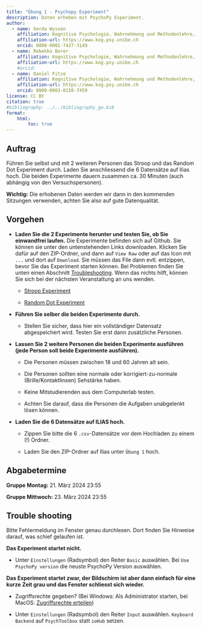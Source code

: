```yaml
---
title: "Übung 1 - Psychopy Experiment"
description: Daten erheben mit PsychoPy Experiment.
author:
  - name: Gerda Wyssen
    affiliation: Kognitive Psychologie, Wahrnehmung und Methodenlehre, Universität Bern 
    affiliation-url: https://www.kog.psy.unibe.ch
    orcid: 0000-0001-7427-3149
  - name: Rebekka Borer
    affiliation: Kognitive Psychologie, Wahrnehmung und Methodenlehre, Universität Bern 
    affiliation-url: https://www.kog.psy.unibe.ch
    #orcid: 
  - name: Daniel Fitze
    affiliation: Kognitive Psychologie, Wahrnehmung und Methodenlehre, Universität Bern 
    affiliation-url: https://www.kog.psy.unibe.ch
    orcid: 0000-0003-0158-7459 
license: CC BY
citation: true
#bibliography: ../../bibliography_gw.bib
format:
    html:
        toc: true
---
```


## Auftrag

Führen Sie selbst und mit 2 weiteren Personen das Stroop und das Random Dot Experiment durch. Laden Sie anschliessend die 6 Datensätze auf Ilias hoch. Die beiden Experimente dauern zusammen ca. 30 Minuten (auch abhängig von den Versuchspersonen).

__Wichtig:__ Die erhobenen Daten werden wir dann in den kommenden Sitzungen verwenden, achten Sie also auf gute Datenqualität.

## Vorgehen

- __Laden Sie die 2 Experimente herunter und testen Sie, ob Sie einwandfrei laufen.__ Die Experimente befinden sich auf Github. Sie können sie unter den untenstehenden Links downloaden. Klicken Sie dafür auf den ZIP-Ordner, und dann auf `View Raw` oder auf das Icon mit `...` und dort auf `Download`. Sie müssen das File dann evtl. entzippen, bevor Sie das Experiment starten können. Bei Problemen finden Sie unten einen Abschnitt [Troubleshooting](https://kogpsy.github.io/neuroscicomplabFS24/pages/chapters/uebung_1_experiment.html#trouble-shooting). Wenn das nichts hilft, können Sie sich bei der nächsten Veranstaltung an uns wenden.
    
    - [Stroop Experiment](https://github.com/kogpsy/stroop-experiment)
    
    - [Random Dot Experiment](https://github.com/kogpsy/random-dot-experiment)
    
- __Führen Sie selber die beiden Experimente durch.__
    
    - Stellen Sie sicher, dass hier ein vollständiger Datensatz abgespeichert wird. Testen Sie erst dann zusätzliche Personen.

- __Lassen Sie 2 weitere Personen die beiden Experimente ausführen (jede Person soll beide Experimente ausführen).__

    - Die Personen müssen zwischen 18 und 60 Jahren alt sein. 
    
    - Die Personen sollten eine normale oder korrigiert-zu-normale (Brille/Kontaktlinsen) Sehstärke haben.   
    
    - Keine Mitstudierenden aus dem Computerlab testen.
    
    - Achten Sie darauf, dass die Personen die Aufgaben unabgelenkt lösen können.
 
- __Laden Sie die 6 Datensätze auf ILIAS hoch.__
    
    - Zippen Sie bitte die 6 `.csv`-Datensätze vor dem Hochladen zu einem (!) Ordner.
    
    - Laden Sie den ZIP-Ordner auf Ilias unter `Übung 1` hoch.

## Abgabetermine

__Gruppe Montag:__ 21. März 2024 23:55

__Gruppe Mittwoch:__ 23. März 2024 23:55


## Trouble shooting

Bitte Fehlermeldung im Fenster genau durchlesen. Dort finden Sie Hinweise darauf, was schief gelaufen ist.


__Das Experiment startet nicht.__

- Unter `Einstellungen` (Radsymbol) den Reiter `Basic` auswählen. Bei `Use PsychoPy version` die neuste PsychoPy Version auswählen.


__Das Experiment startet zwar, der Bildschirm ist aber dann einfach für eine kurze Zeit grau und das Fenster schliesst sich wieder.__

- Zugriffsrechte gegeben? (Bei Windows: Als Administrator starten, bei MacOS: [Zugriffsrechte erteilen](https://support.apple.com/en-gb/guide/mac-help/mchl07817563/12.0/mac/12.0))

- Unter `Einstellungen` (Radsymbol) den Reiter `Input` auswählen. `Keyboard Backend` auf `PsychToolbox` statt `ioHub` setzen.

